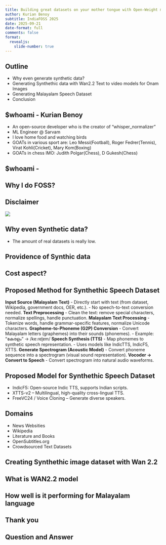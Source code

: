 ```yaml
---
title: Building great datasets on your mother tongue with Open-Weight models
author: Kurian Benoy
subtitle: IndiaFOSS 2025
date: 2025-09-21
date-format: full
comments: false
format:
  revealjs:
    slide-number: true
---
```


## Outline

- Why even generate synthetic data?
- Generating Synthethic data with Wan2.2 Text to video models for Onam Images
- Generating Malayalam Speech Dataset
- Conclusion

## $whoami - Kurian Benoy

- An open-source developer who is the creator of "whisper_normalizer"
- ML Engineer @ Sarvam
- I love home food and watching birds
- GOATs in various sport are: Leo Messi(Football), Roger Fedrer(Tennis), Virat Kohli(Cricket), Mary Kom(Boxing)
- GOATs in chess IMO: Judith Polgar(Chess), D Gukesh(Chess)

## $whoami - <IIIT Kottayam Student>

## Why I do FOSS?

## Disclaimer

![](https://img.itch.zone/aW1nLzgyNzQyMTUuZ2lm/original/G2YvUD.gif)

## Why even Synthetic data?

- The amount of real datasets is really low. 

## Providence of Synthic data

## Cost aspect?

## Proposed Method for Synthethic Speech Dataset

**Input Source (Malayalam Text)**
  - Directly start with text (from dataset, Wikipedia, government docs, OER, etc.).
  - No speech-to-text conversion needed.
**Text Preprocessing**
  - Clean the text: remove special characters, normalize spellings, handle punctuation.
**Malayalam Text Processing**
  - Tokenize words, handle grammar-specific features, normalize Unicode characters.
**Grapheme-to-Phoneme (G2P) Conversion**
  - Convert Malayalam letters (graphemes) into their sounds (phonemes).
  - Example: "കേരളം" → /keːɾɐɭɐm/
**Speech Synthesis (TTS)**
  - Map phonemes to synthetic speech representation.
  - Uses models like IndicTTS, IndicF5, XTTS.
**Generate Spectrogram (Acoustic Model)**
  - Convert phoneme sequence into a spectrogram (visual sound representation).
**Vocoder → Convert to Speech**
  - Convert spectrogram into natural audio waveforms.

## Proposed Model for Synthethic Speech Dataset
  - IndicF5: Open-source Indic TTS, supports Indian scripts.
  - XTTS-v2 – Multilingual, high-quality cross-lingual TTS.
  - FreeVC24 / Voice Cloning – Generate diverse speakers.

## Domains
  - News Websities
  - Wikipedia
  - Literature and Books
  - OpenSubtitles.org
  - Crowdsourced Text Datasets

## Creating Synthethic image dataset with Wan 2.2

## What is WAN2.2 model

## How well is it performing for Malayalam language

## Thank you

## Question and Answer


